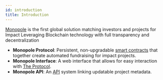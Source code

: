 ```yaml
---
id: introduction
title: Introduction
---
```


[Monopole](https://monopole.network) is the first global solution matching investors and projects for Impact Leveraging Blockchain technology with full transparency and decentralization

* **Monopole Protocol**: Persistent, non-upgradable [smart contracts](./smart-contracts/overview) that together create automated fundraising for impact projects.
* **Monopole Interface**: A web interface that allows for easy interaction with [The Protocol](./protocol/overview).
* **Monopole API**: An [API](./api/overview) system linking updatable project metadata.